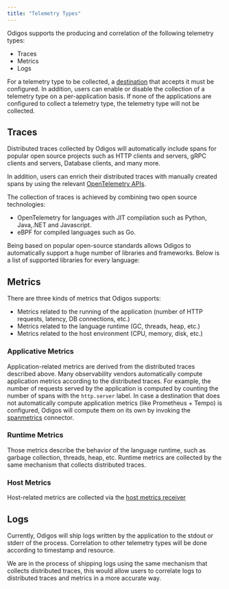 ```yaml
---
title: "Telemetry Types"
---
```



Odigos supports the producing and correlation of the following telemetry types:

- Traces
- Metrics
- Logs

For a telemetry type to be collected, a [destination](/backends-overview) that accepts it must be
configured. In addition, users can enable or disable the collection of a
telemetry type on a per-application basis. If none of the applications are
configured to collect a telemetry type, the telemetry type will not be
collected.

## Traces

Distributed traces collected by Odigos will automatically include spans for
popular open source projects such as HTTP clients and servers, gRPC clients and
servers, Database clients, and many more.

In addition, users can enrich their distributed traces with manually created
spans by using the relevant
[OpenTelemetry APIs](https://opentelemetry.io/docs/instrumentation/).

The collection of traces is achieved by combining two open source technologies:

- OpenTelemetry for languages with JIT compilation such as Python, Java,.NET and
  Javascript.
- eBPF for compiled languages such as Go.

Being based on popular open-source standards allows Odigos to automatically
support a huge number of libraries and frameworks. Below is a list of supported
libraries for every language:

<LanguagesCard
  golangUrl="https://github.com/odigos-io/opentelemetry-go-instrumentation/tree/master/pkg/instrumentors/bpf"
  golangDescription="opentelemetry-go-instrumentation/ pkg/ instrumentors/ bpf/"
  javascriptUrl="https://github.com/open-telemetry/opentelemetry-js-contrib/tree/main/plugins/node"
  javascriptDescription="opentelemetry-js-contrib/ plugins/ node/"
  pythonUrl="https://github.com/open-telemetry/opentelemetry-python-contrib/tree/main/instrumentation"
  pythonDescription="opentelemetry-python-contrib/ instrumentation/"
  javaUrl="https://github.com/open-telemetry/opentelemetry-java-instrumentation/tree/main/instrumentation"
  javaDescription="opentelemetry-java-instrumentation/ instrumentation/"
  dotnetUrl="https://github.com/open-telemetry/opentelemetry-dotnet-instrumentation/tree/main/docs/config.md#instrumented-traces-libraries-and-frameworks"
  dotnetDescription="opentelemetry-dotnet-instrumentation/ docs/ config.md"
  phpUrl="https://github.com/open-telemetry/opentelemetry-php-contrib/tree/main/src/Instrumentation"
  phpDescription="opentelemetry-php-contrib/ src/ Instrumentation/"
  rubyUrl="https://github.com/open-telemetry/opentelemetry-ruby-contrib/tree/main/instrumentation"
  rubyDescription="opentelemetry-ruby-contrib/ instrumentation/"
/>

## Metrics

There are three kinds of metrics that Odigos supports:

- Metrics related to the running of the application (number of HTTP requests,
  latency, DB connections, etc.)
- Metrics related to the language runtime (GC, threads, heap, etc.)
- Metrics related to the host environment (CPU, memory, disk, etc.)

### Applicative Metrics

Application-related metrics are derived from the distributed traces described
above. Many observability vendors automatically compute application metrics
according to the distributed traces. For example, the number of requests served
by the application is computed by counting the number of spans with the
`http.server` label. In case a destination that does not automatically compute
application metrics (like Prometheus + Tempo) is configured, Odigos will compute
them on its own by invoking the
[spanmetrics](https://github.com/open-telemetry/opentelemetry-collector-contrib/blob/main/connector/spanmetricsconnector/README.md)
connector.

### Runtime Metrics

Those metrics describe the behavior of the language runtime, such as garbage
collection, threads, heap, etc. Runtime metrics are collected by the same
mechanism that collects distributed traces.

### Host Metrics

Host-related metrics are collected via the
[host metrics receiver](https://github.com/open-telemetry/opentelemetry-collector-contrib/tree/main/receiver/hostmetricsreceiver)

## Logs

Currently, Odigos will ship logs written by the application to the stdout or
stderr of the process. Correlation to other telemetry types will be done
according to timestamp and resource.

We are in the process of shipping logs using the same mechanism that collects
distributed traces, this would allow users to correlate logs to distributed
traces and metrics in a more accurate way.
